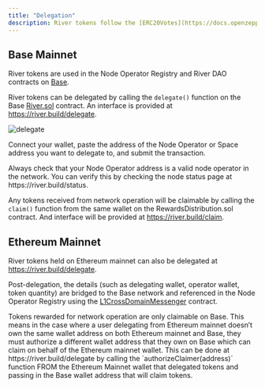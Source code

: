 ```yaml
---
title: "Delegation"
description: River tokens follow the [ERC20Votes](https://docs.openzeppelin.com/contracts/4.x/api/token/erc20#ERC20Votes) standard and can be delegated to Node Operators on Base or Ethereum Mainnet to participate in rewards [distribution](distribution).
---
```


## Base Mainnet

River tokens are used in the Node Operator Registry and River DAO contracts on [Base](https://base.org).

River tokens can be delegated by calling the `delegate()` function on the Base [River.sol](https://github.com/river-build/river/blob/main/contracts/src/tokens/river/base/River.sol) contract. An interface is provided at https://river.build/delegate.

![delegate](../images/delegate.png)

Connect your wallet, paste the address of the Node Operator or Space address you want to delegate to, and submit the transaction.

<Info>
Always check that your Node Operator address is a valid node operator in the network. You can verify this by checking the node status page at https://river.build/status.
</Info>

Any tokens received from network operation will be claimable by calling the `claim()` function from the same wallet on the RewardsDistribution.sol contract. And interface will be provided at https://river.build/claim.

## Ethereum Mainnet

River tokens held on Ethereum mainnet can also be delegated at https://river.build/delegate.

Post-delegation, the details (such as delegating wallet, operator wallet, token quantity) are bridged to the Base network and referenced in the Node Operator Registry using the [L1CrossDomainMessenger](https://docs.optimism.io/builders/app-developers/bridging/messaging) contract.

<Warning>
Tokens rewarded for network operation are only claimable on Base. This means in the case where a user delegating from Ethereum mainnet doesn’t own the same wallet address on both Ethereum mainnet and Base, they must authorize a different wallet address that they own on Base which can claim on behalf of the Ethereum mainnet wallet.
This can be done at https://river.build/delegate by calling the `authorizeClaimer(address)` function FROM the Ethereum Mainnet wallet that delegated tokens and passing in the Base wallet address that will claim tokens.

</Warning>
